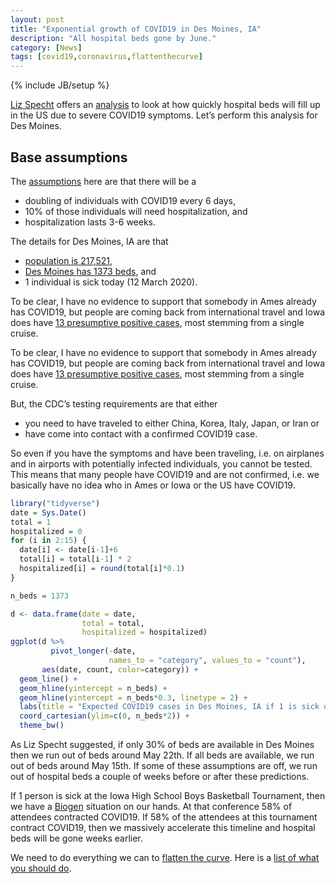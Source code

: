 ```yaml
---
layout: post
title: "Exponential growth of COVID19 in Des Moines, IA"
description: "All hospital beds gone by June."
category: [News]
tags: [covid19,coronavirus,flattenthecurve]
---
```


{% include JB/setup %}

[Liz Specht](https://twitter.com/LizSpecht) offers an 
[analysis](https://www.statnews.com/2020/03/10/simple-math-alarming-answers-covid-19/) 
to look at how quickly hospital beds will fill up in the US due to severe 
COVID19 symptoms. Let's perform this analysis for Des Moines. 

## Base assumptions

The 
[assumptions](https://www.statnews.com/2020/03/10/simple-math-alarming-answers-covid-19/) here are that there will be a 

  - doubling of individuals with COVID19 every 6 days,
  - 10% of those individuals will need hospitalization, and
  - hospitalization lasts 3-6 weeks.
  
The details for Des Moines, IA are that 

  - [population is 217,521](https://en.wikipedia.org/wiki/Des_Moines,_Iowa#2010_census), 
  - [Des Moines has 1373 beds](hhttps://www.ahd.com/states/hospital_IA.html), and 
  - 1 individual is sick today (12 March 2020).
  
To be clear, I have no evidence to support that somebody in Ames already has 
COVID19, but people are coming back from international travel 
and Iowa does have 
[13 presumptive positive cases](https://idph.iowa.gov/Emerging-Health-Issues/Novel-Coronavirus), 
most stemming from a single cruise.

To be clear, I have no evidence to support that somebody in Ames already has 
COVID19, but people are coming back from international travel 
and Iowa does have 
[13 presumptive positive cases](https://idph.iowa.gov/Emerging-Health-Issues/Novel-Coronavirus), 
most stemming from a single cruise.

But, the CDC's testing requirements are that either

  - you need to have traveled to either China, Korea, Italy, Japan, or Iran or 
  - have come into contact with a confirmed COVID19 case.
  
So even if you have the symptoms and have been traveling, 
i.e. on airplanes and in airports with potentially infected individuals,
you cannot be tested.
This means that many people have COVID19 and are not confirmed, 
i.e. we basically have no idea who in Ames or Iowa or the US have COVID19.

  
```r
library("tidyverse")
date = Sys.Date()
total = 1
hospitalized = 0
for (i in 2:15) {
  date[i] <- date[i-1]+6
  total[i] = total[i-1] * 2
  hospitalized[i] = round(total[i]*0.1)
}

n_beds = 1373

d <- data.frame(date = date,
                total = total,
                hospitalized = hospitalized)
ggplot(d %>% 
         pivot_longer(-date, 
                      names_to = "category", values_to = "count"), 
       aes(date, count, color=category)) + 
  geom_line() + 
  geom_hline(yintercept = n_beds) +
  geom_hline(yintercept = n_beds*0.3, linetype = 2) + 
  labs(title = "Expected COVID19 cases in Des Moines, IA if 1 is sick on 12 Mar 2020") + 
  coord_cartesian(ylim=c(0, n_beds*2)) +
  theme_bw()
```

As Liz Specht suggested, 
if only 30% of beds are available in Des Moines then we run out of beds around 
May 22th. 
If all beds are available, we run out of beds around May 15th. 
If some of these assumptions are off, we run out of hospital beds a couple of 
weeks before or after these predictions.

If 1 person is sick at the Iowa High School Boys Basketball Tournament, 
then we have a [Biogen](https://www.cnn.com/2020/03/11/health/coronavirus-massachusetts-state-of-emergency/index.html) situation on our hands.
At that conference 58% of attendees contracted COVID19. 
If 58% of the attendees at this tournament contract COVID19, 
then we massively accelerate this timeline and hospital beds will be gone 
weeks earlier.

We need to do everything we can to [flatten the curve](https://www.flattenthecurve.com/).
Here is a [list of what you should do](https://www.flattenthecurve.com/#Do).